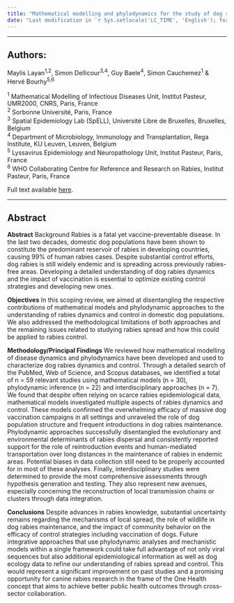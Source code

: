---
title: "Mathematical modelling and phylodynamics for the study of dog rabies dynamics and control: a scoping review"
date: "Last modification in `r Sys.setlocale('LC_TIME', 'English'); format(Sys.time(), '%B %Y')`"
---

---

## Authors:
Maylis Layan^1,2^, Simon Dellicour^3,4^, Guy Baele^4^, Simon Cauchemez^1^ & Hervé Bourhy^5,6^

^1^ Mathematical Modelling of Infectious Diseases Unit, Institut Pasteur, UMR2000, CNRS, Paris, France 
<br>
^2^ Sorbonne Université, Paris, France
<br>
^3^ Spatial Epidemiology Lab (SpELL), Université Libre de Bruxelles, Bruxelles, Belgium
<br>
^4^ Department of Microbiology, Immunology and Transplantation, Rega Institute, KU Leuven, Leuven, Belgium 
<br>
^5^ Lyssavirus Epidemiology and Neuropathology Unit, Institut Pasteur, Paris, France
<br>
^6^ WHO Collaborating Centre for Reference and Research on Rabies, Institut Pasteur, Paris, France
<br>

Full text available [here](https://doi.org/10.1371/journal.pntd.0009449).

--- 

## Abstract

**Abstract** Background Rabies is a fatal yet vaccine-preventable disease. In the last two decades, domestic dog populations have been shown to constitute the predominant reservoir of rabies in developing countries, causing 99% of human rabies cases. Despite substantial control efforts, dog rabies is still widely endemic and is spreading across previously rabies-free areas. Developing a detailed understanding of dog rabies dynamics and the impact of vaccination is essential to optimize existing control strategies and developing new ones.

**Objectives** In this scoping review, we aimed at disentangling the respective contributions of mathematical models and phylodynamic approaches to the understanding of rabies dynamics and control in domestic dog populations. We also addressed the methodological limitations of both approaches and the remaining issues related to studying rabies spread and how this could be applied to rabies control.

**Methodology/Principal Findings** We reviewed how mathematical modelling of disease dynamics and phylodynamics have been developed and used to characterize dog rabies dynamics and control. Through a detailed search of the PubMed, Web of Science, and Scopus databases, we identified a total of n = 59 relevant studies using mathematical models (n = 30), phylodynamic inference (n = 22) and interdisciplinary approaches (n = 7). We found that despite often relying on scarce rabies epidemiological data, mathematical models investigated multiple aspects of rabies dynamics and control. These models confirmed the overwhelming efficacy of massive dog vaccination campaigns in all settings and unraveled the role of dog population structure and frequent introductions in dog rabies maintenance. Phylodynamic approaches successfully disentangled the evolutionary and environmental determinants of rabies dispersal and consistently reported support for the role of reintroduction events and human-mediated transportation over long distances in the maintenance of rabies in endemic areas. Potential biases in data collection still need to be properly accounted for in most of these analyses. Finally, interdisciplinary studies were determined to provide the most comprehensive assessments through hypothesis generation and testing. They also represent new avenues, especially concerning the reconstruction of local transmission chains or clusters through data integration.  

**Conclusions** Despite advances in rabies knowledge, substantial uncertainty remains regarding the mechanisms of local spread, the role of wildlife in dog rabies maintenance, and the impact of community behavior on the efficacy of control strategies including vaccination of dogs. Future integrative approaches that use phylodynamic analyses and mechanistic models within a single framework could take full advantage of not only viral sequences but also additional epidemiological information as well as dog ecology data to refine our understanding of rabies spread and control. This would represent a significant improvement on past studies and a promising opportunity for canine rabies research in the frame of the One Health concept that aims to achieve better public health outcomes through cross-sector collaboration.


